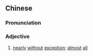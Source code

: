 {{also|殆尽}}
==Chinese==
{{zh-forms|s=殆尽}}

===Pronunciation===
{{zh-pron
|m=dàijìn
|c=toi5 zeon6
|cat=a
}}

===Adjective===
{{zh-adj}}

# {{lb|zh|archaic}} [[nearly]] [[without]] [[exception]]; [[almost]] [[all]]